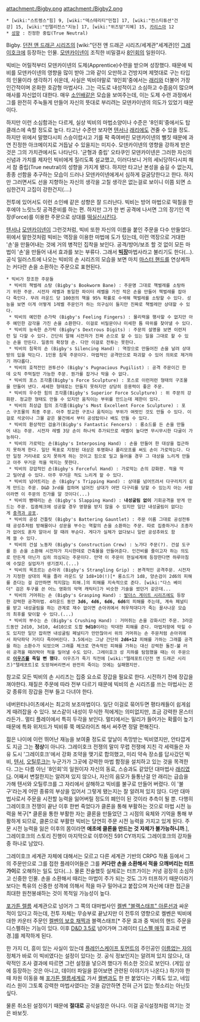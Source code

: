 attachment:/Bigby.png attachment:/Bigby2.png

 * [wiki:"스트렝스"힘] 9, [wiki:"덱스테리티"민첩] 17, [wiki:"컨스티튜션"건강] 15, [wiki:"인텔리전스"지능] 17, [wiki:"위즈덤"지혜] 15, [[카리스마]] 12
 * [[성향]] : 진정한 중립(True Neutral)

Bigby. [[던전 앤 드래곤 시리즈]]의 [wiki:"던전 앤 드래곤 시리즈/세계관"세계관]인 [[그레이호크]]에 등장하는 인물. [[모덴카이넨]]이 조직한 비밀결사 [[8인회]]의 일원이다.

빅비는 어릴적부터 모덴카이넨의 도제(Apprentice)수련을 받으며 성장했다. 때문에 빅비를 모덴카이넨의 영향을 많이 받아 그와 같이 오만하고 건방지며 제멋대로 구는 타입의 인물이라 생각하기 쉬운데, 사실은 빅비야말로 '8인회'중에서는 [[래리]]와 더불어 가장 인간적이며 온화한 호감형 마법사다. 그는 극도로 내성적이고 소심하고 수줍음이 많으며 매사를 자신없이 대한다. 매우 [[소인배]]같은 모습을 보여주는데, 이는 도제 수련 과정에서 그를 완전히 주눅들게 만들어 자신의 뜻대로 부리려는 모덴카이넨의 의도가 있었기 때문이다. 

하지만 이런 소심함과는 다르게, 실상 빅비의 마법소양이나 수준은 '8인회'중에서도 탑클래스에 속할 정도로 높다. 타고난 수준만 보자면 [[텐서]]나 [[래리]]에도 견줄 수 있을 정도. 하지만 위에서 말했다시피 스승이랍시고 기를 팍 죽여버린 모덴카이넨의 뻘짓 때문에 과연 진정한 아크메이지로 거듭날 수 있을지는 미지수. 모덴카이넨의 영향을 강하게 받은 것은 그의 가치관에서도 나타난다. '균형과 중립' 오타쿠인 모덴카이넨은 그러한 자신의 신념과 가치를 제자인 빅비에게 질리도록 설교했고, 이러다보니 거의 세뇌당하다시피 해서 참 중립(True neutral)의 성향을 가지게 됐다. 하지만 타고난 본성을 숨길 수 없는지, 종종 선함을 추구하는 모습이 드러나 모덴카이넨에게서 심하게 갈굼당한다고 한다. 하지만 그러면서도 선을 지향하는 자신의 생각을 고칠 생각은 없는걸로 보이니 이쯤 되면 소심한건지 고집이 강한건지(....)

전투에 있어서도 이런 소인배 같은 성향은 잘 드러난다. 빅비는 방어 마법으로 떡칠을 한 후에야 느릿느릿 공격준비를 하는 편. 하지만 그가 한 번 공격에 나서면 그의 장기인 역장(Force)를 이용한 주문으로 상대를 [[떡실신]]시킨다. 

[[텐서]]나 [[모덴카이넨]]이 그런것처럼, 빅비 또한 자신의 이름을 붙인 주문을 다수 만들었다. 위에서 말한것처럼 빅비는 역장을 이용한 마법에 도가 텄는데, 이런 역장으로 거대한 '손'을 만들어내는 것에 거의 병적인 집착을 보인다. 공격/방어/보조 할 것 없이 모든 마법이 '손'을 만들어 내서 효과를 보는 부류다. 그래서 '''[[빅장]]'''마법사라고 불리기도 한다(...). 공식 일러스트에 나오는 빅비의 손 시리즈의 모습을 보면 마치 [[마스터 핸드]]를 연상케하는 커다란 손을 소환하는 주문으로 표현된다.

 * 빅비가 창조한 주문들
  * 빅비의 책벌레 소탕 (Bigby's Bookworm Bane) : 주문명 그대로 책벌레를 소탕하기 위한 주문. 시전자 레벨과 동일한 파이터 레벨을 가진 작은 손을 만들어 책벌레를 잡아다 죽인다. 무려 라운드 당 100권의 책을 95% 확률로 수색해 책벌레를 소탕할 수 있다. 성능을 보면 이게 어떻게 1레벨 주문인가 하는 의구심이 들지만 진짜로 책벌레만 상대할 수 있다.
  * 빅비의 예민한 손가락 (Bigby's Feeling Fingers) : 물리력을 행사할 수 없지만 아주 예민한 감각을 가진 손을 소환한다. 이걸로 비밀문이나 미세한 틈 따위를 찾아낼 수 있다.
  * 빅비의 능숙한 손가락 (Bigby's Dextrous Digits) : 주문의 설명을 보면 이런저런 일 다할 수 있다. 간단히 말해 시전자가 진짜 손으로 할 수 있는 일을 그대로 할 수 있는 손을 만든다. 일종의 확장형 손. 다만 이걸로 전투는 못한다.
  * 빅비의 침묵의 손 (Bigby's Silencing Hand) : 역장으로 만들어진 손을 날려 상대방의 입을 막는다. 1인용 침묵 주문이다. 마법적인 공격만으로 파괴할 수 있어 의외로 제거하기 까다롭다.
  * 빅비의 호적전인 권투선수 (Bigby's Pugnacious Pugilist) : 공격 주문이긴 한데 오직 주먹질만 가능한 주문. 뭔가를 잡거나 막을 수 없다.
  * 빅비의 포스 조각품(Bigby's Force Sculpture) : 포스로 이런저런 형태의 구조물을 만들어 낸다. 세세한 형태로는 만들지 못하지만 상당히 응용력이 좋은 주문.
  * 빅비의 우수한 힘의 조각품(Bigby's Superior Force Sculpture) : 위 주문의 강화판. 정교한 형태도 만들 수 있지만 움직이는 부위를 만드는데 제한이 있다.
  * 빅비의 최상급 힘의 조각품(Bigby's Most Excellent Force Sculpture) : 포스 구조물의 최종 주문. 아주 정교한 구조나 움직이는 부위가 여럿인 것도 만들 수 있다. 이걸로 석궁이나 그물 같은 물건에서 부터 공성탑이나 배도 만들 수 있다.
  * 빅비의 환상적인 검술가(Bigby's Fantastic Fencers) : 롱소드를 든 손을 만들어 내는 주문. 시전자 레벨 3당 손이 하나씩 추가되므로 레벨이 높다면 무시무시한 다굴이 가능하다.
  * 빅비의 가로막는 손(Bigby's Interposing Hand) : 손을 만들어 한 대상을 접근하지 못하게 한다. 일단 목표로 지정된 대상은 투명화나 폴리모프를 써도 손이 가로막는다. 다만 일정 거리내로 오지 못하게 하는 것이고 힘으로 밀고 들어올 경우 그 대상을 느리게 만들고 아주 무거운 적을 막지는 못한다.
  * 빅비의 강압적인 손(Bigby's Forceful Hand) : 가로막는 손의 강화판. 적을 막고 밀어낼 수 있다. 아주 무거운 적도 느리게 할 수 있다.
  * 빅비의 넘어트리는 손 (Bigby's Tripping Hand) : 상대를 넘어뜨려서 다구리치기 쉽게 만드는 주문. D&D 3rd를 접하며 넘어진 상대가 어떤 다구리를 당할 수 있는지 아는 사람이라면 이 주문의 진가를 알 것이다(...)
  * 빅비의 뺨때리는 손 (Bigby's Slapping Hand) : '''내성굴림 없이''' 기회공격을 받게 만드는 주문. 집중체크에 성공할 경우 영향을 받지 않을 수 있지만 일단 내성굴림이 없다는게 [[충격과 공포]].
  * 빅비의 공성 건틀릿 (Bigby's Battering Gauntlet) : 주문 이름 그대로 공성전투때 공성추처럼 방해물이나 성문을 부수는 역할의 손을 소환하는 주문. 따로 집중하거나 조종자가 없어도 혼자 알아서 잘 때려 부순다. 게다가 실체가 없다보니 일반 공성추와도 함께 쓸 수 있다.
  * 빅비의 건설 노동자 (Bigby's Construction Crew) : 노가다 주문(?). 건설 도구를 든 손을 소환해 시전자가 지시한데로 건축물을 만들어준다. 인건비를 줄이고자 하는 의도로 만든게 아닌가 심히 의심되는 주문이다. 만약 이 주문이 현실세계에 등장한다면 하루아침에 수많은 실업자가 생기겠지.(...)
  * 빅비의 목조르는 손아귀 (Bigby's Strangling Grip) : 본격적인 공격주문. 시전자가 지정한 상대의 목을 졸라 라운드 당 1d8+10(!)[* 롱소드가 1d8, 양손검이 2d6의 피해를 준다는 걸 감안하면 적지않는 피해.]의 피해를 지속적으로 준다. [wiki:"다스 베이더" 검은 투구를 쓴 어느 영화의 악역 캐릭터]가 비슷한 기술을 썼던거 같은데...
  * 빅비의 거머쥐는 손 (Bigby's Grasping Hand) : [[발더스 게이트 시리즈]]에도 등장한 강력한 공격마법. 4라운드 동안 '''3d6, 4d6, 6d6, 6d6'''의 피해를 주는데, 계속 페널티를 받고 내성굴림을 하는 관계로 재수 없이면 손아귀에서 허우적대다가 죽는 꼴사나운 모습의 최후를 맞이할 수 있다.(...)
  * 빅비의 부수는 손 (Bigby's Crushing Hand) : 거머쥐는 손을 강화시킨 주문. 3라운드동안 2d10, 3d10, 4d10으로 도합 '''9d10'''이라는 막대한 피해를 준다. 마법저항에 막힐 수도 있지만 일단 잡히면 내성굴림 페널티가 만만찮아서 위의 거머쥐는 손 주문처럼 손아귀에서 파닥파닥 거리다 죽어버린다. 3.5에서는 그냥 간단히 '''2d6+12''' 피해를 가하는 그래플 공격을 하는 소환수가 되었으며 그래플 체크로 연속적인 피해를 가하는 대신 강력한 돌진-불 러쉬 공격을 때려박아 적을 밀어낼 수도 있다. 그레이호크 성 지하를 탐험했을 때는 이 주문으로 '''[[이우즈]]를 죽일 뻔 했다'''. 이우즈가 죽기 직전에 [wiki:"텔레포트(던전 앤 드래곤 시리즈)"텔레포트]로 도망쳐버리면서 완전히 죽이는 것에는 실패했지만.

참고로 모든 빅비의 손 시리즈는 집중 요소로 장갑을 필요로 한다. 시전하기 전에 장갑을 껴야한다. 재질은 주문에 따라 전부 다르기 때문에 빅비의 손 시리즈를 쓰는 마법사는 온갖 종류의 장갑을 전부 들고 다녀야 한다.

네버윈터나이츠에서는 최고의 보조마법이다. 일단 이걸로 묶어두면 평타캐들이 쉽게쉽게 때려잡을 수 있다. 보스같이 내성이 무식한 적에게는 의미없지만, 조금 강력한 몬스터라든가.. 멀티 플레이에서 특히 두각을 보인다. 멀티에서는 밀리가 들어가는 확률이 높기 때문에 특화 위저드가 빅비류 쭉 메모라이즈 해서 써주면 정말 편해진다.

젊은 나이에 이런 뛰어난 재능을 보여줄 정도로 앞날이 촉망받는 빅비였지만, 안타깝게도 지금 그는 '''정상'''이 아니다. 그레이호크 전쟁의 말미 무렵 전쟁에 지친 각 세력들은 자유 도시 '그레이호크'에서 강화 조약을 맺기로 합의했고, 미리 약속 장소를 답사갔던 빅비, [[텐서]], [[오틸루크]]는 누군가가 그곳에 강력한 마법 함정을 설치하고 있는 것을 목격한다. 그는 다름 아닌 '8인회'의 일원이자 자신의 동료, 스승과도 같았던 대마법사 [[래리]]였다. 어째서 변절한지는 알려져 있지 않으나, 자신의 음모가 들통난걸 안 래리는 급습을 가해 텐서와 오틸루크를 그 자리에서 살해하고 빅비를 불구로 만들어 버렸다. 이 '불구'라는게 어떤 종류의 부상을 입어서 그렇게 됐는지는 잘 알려져 있지 않다. 다만 대마법사로서 주문을 시전할 능력을 잃어버릴 정도의 폐인이 된 것이라 추측이 될 뿐. 다행히 그레이호크 전쟁이 끝난 이후 한번 죽었다가 클론을 통해 부활하는 것으로 마법 시전 능력을 복구[* 클론을 통한 부활한 자는 클론을 만들었던 그 시점의 육체와 기억을 통해 부활하게 되므로, 클론으로 부활한 빅비는 당연히 주문 시전 능력을 가지고 있게 된다. 주문 시전 능력을 잃은 이후의 몸이라면 '''애초에 클론을 만드는 것 자체가 불가능하니까'''.], 그레이호크의 스토리 진행이 마지막으로 이루어진 591 CY까지도 그레이호크의 강자들중 하나로 남았다.

그레이호크 세계관 자체에 대해서는 모르고 다른 세계관 기반의 CRPG 작품 등에서 그의 주문만으로 그를 접한 플레이어들은 그를 '''커다란 손을 소환해서 적을 으깨버리는 터프가이'''로 오해하는 일도 있다(...). 물론 전술했듯 실제로는 터프가이는 커녕 굉장히 소심하고 신중한 인물. 손을 소환해서 때리는 마법이 주가 되는 것도 그가 터프하기 때문이라기보다는 특유의 신중한 성격에 의해서 적을 마구 밀어내고 붙잡으며 자신에 대한 접근을 최대한 원천봉쇄하는 것이 목적일 가능성이 높다.

[[포가튼 렐름]] 세계관으로 넘어가 그 쪽의 대마법사인 [[켈벤|켈벤 "블랙스태프" 아룬선]]과 싸운 적이 있다고 하는데, 전투 자체는 무승부로 끝났지만 이 전투의 영향으로 켈벤은 빅비에 대한 카운터 주문인 [[켈벤의 보호 채찍]]과 블랙스태프[* 주문 효과 중 빅비의 핸드 주문을 디스펠하는 기능이 있다. 이후 [[D&D 3.5]]로 넘어가며 그레이터 [[디스펠 매직]] 효과로 변경.]를 제작하게 된다.



한 가지 더, 흥미 있는 사실이 있는데 [[플레인스케이프 토먼트]]의 주인공인 [[이름없는 자]]의 정체가 바로 이 빅비였다는 설정이 있다는 것. 공식 정보인지는 알려져 있지 않으나, 대략적인 조사 결과에 따르면 그런 설정을 넣으려 했다가 취소한 것으로 보인다. (게임 상에 등장하는 것은 아니고, 데이터 파일을 뜯어보면 관련된 이야기가 나온다.) 하기야 한때 차원 이동을 해 [[포가튼 렐름]]세계로 가서 [[켈벤]]과도 한 판 붙었다는 기록도 있고, 네임리스 원이 그토록 강력한 마법사였다는 것을 감안하면 전혀 근거 없는 헛소리는 아닌듯 싶다.

물론 취소된 설정이기 때문에 '''절대로''' 공식설정은 아니다. 이걸 공식설정처럼 여기는 것은 바보짓.
